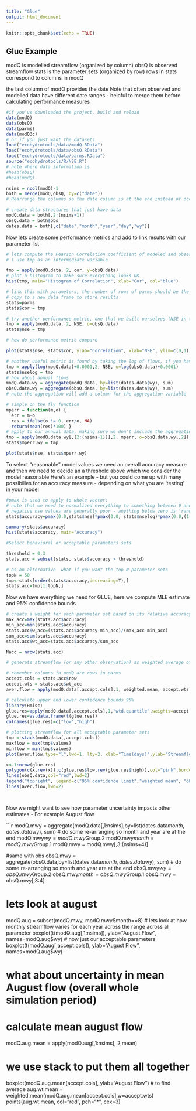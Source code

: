 ```yaml
---
title: "Glue"
output: html_document
---
```


```r
knitr::opts_chunk$set(echo = TRUE)
```

## Glue Example

modQ is modelled streamflow (organized by column)
obsQ is observed streamflow
stats is the parameter sets (organized by row)
rows in stats correspond to columns in modQ

the last column of modQ provides the date
Note that often observed and modelled data have different date ranges - helpful to merge them
before calculating performance measures

```r

#if you've downloaded the project, build and reload
data(modQ)
data(obsQ)
data(parms)
data(modQ3c)
# or if you just want the datasets
load("ecohydrotools/data/modQ.RData")
load("ecohydrotools/data/obsQ.RData")
load("ecohydrotools/data/parms.RData")
source("ecohydrotools/R/NSE.R")
# note where data information is
#head(obsQ)
#head(modQ)

nsims = ncol(modQ)-1
both = merge(modQ,obsQ, by=c("date"))
# Rearrange the columns so the date column is at the end instead of occurring as the first column:

# create data structures that just have data
modQ.data = both[,2:(nsims+1)]
obsQ.data = both$obs
dates.data = both[,c("date","month","year","day","wy")]


```

Now lets create some performance metrics and add to link results with our parameter list
```r

# lets compute the Pearson Correlation coefficient of modeled and observed records:
# I use tmp as an intermediate variable

tmp = apply(modQ.data, 2, cor, y=obsQ.data)
# plot a histogram to make sure everything looks OK
hist(tmp, main="Histogram of Correlation", xlab="Cor", col="blue")

# link this with parameters, the number of rows of parms should be the same as the size of tmp
# copy to a new data frame to store results
stats=parms
stats$cor = tmp

# try another performance metric, one that we built ourselves (NSE in this case), note the use of "o"
tmp = apply(modQ.data, 2, NSE, o=obsQ.data)
stats$nse = tmp

# how do performance metric compare

plot(stats$nse, stats$cor, ylab="Correlation", xlab="NSE", ylim=c(0,1), xlim=c(0,1))

# another useful metric is found by taking the log of flows, if you have zero values in observed or modelled you will need to correct for this by adding a small amount
tmp = apply(log(modQ.data)+0.0001,2, NSE, o=log(obsQ.data)+0.0001)
stats$nselog = tmp
# how about annual flows
modQ.data.wy = aggregate(modQ.data, by=list(dates.data$wy), sum)
obsQ.data.wy = aggregate(obsQ.data, by=list(dates.data$wy), sum)
# note the aggregation will add a column for the aggregation variable

# simple on the fly function
mperr = function(m,o) {
  err = m-o
  res = ifelse(o != 0, err/o, NA)
  return(mean(res)*100) }
# apply to our annual data, making sure we don't include the aggregation variable
tmp = apply(modQ.data.wy[,(2:(nsims+1))],2, mperr, o=obsQ.data.wy[,2])
stats$mperr.wy = tmp

plot(stats$nse, stats$mperr.wy)

```

To select "reasonable" model values we need an overall accuracy measure
and then we need to decide an a threshold above which we consider the model reasonable
Here's an example - but you could come up with many possibilies for an accuracy measure - depending on what you are 'testing' in your model

```r

#pmax is used to apply to whole vector; 
# note that we need to normalized everything to something between 0 and 1, with 1 being better
# negative nse values are generally poor - anything below zero is 'random'
stats$accuracy=pmax(0.0,stats$nse)*pmax(0.0, stats$nselog)*pmax(0.0,(1-abs(stats$mperr/100)))

summary(stats$accuracy)
hist(stats$accuracy, main="Accuracy")

#Select behavioral or acceptable parameters sets

threshold = 0.3
stats.acc = subset(stats, stats$accuracy > threshold)

# as an alternative  what if you want the top N parameter sets
topN = 50
tmp<-stats[order(stats$accuracy,decreasing=T),]
stats.acc=tmp[1:topN,]
```

Now we have everything we need for GLUE,
here we compute MLE estimate and 95% confidence bounds

```r


# create a weight for each parameter set based on its relative accuracy
max_acc=max(stats.acc$accuracy)
min_acc=min(stats.acc$accuracy)
stats.acc$w_acc=(stats.acc$accuracy-min_acc)/(max_acc-min_acc)
sum_acc=sum(stats.acc$accuracy)
stats.acc$wt_acc=stats.acc$accuracy/sum_acc

Nacc = nrow(stats.acc)

# generate streamflow (or any other observation) as weighted average of all  acceptable parameter sets

# remember columns in modQ are rows in parms
accept.cols = stats.acc$row
accept.wts = stats.acc$wt_acc
aver.flow = apply(modQ.data[,accept.cols],1, weighted.mean, accept.wts)

# calculate upper and lower confidence bounds 95%
library(Hmisc)
glue.res=apply(modQ.data[,accept.cols],1,"wtd.quantile",weights=accept.wts,prob=c(0.05,0.975),normwt=T)
glue.res=as.data.frame(t(glue.res))
colnames(glue.res)=c("low","high")

# plotting streamflow for all acceptable parameter sets
tmp = stack(modQ.data[,accept.cols])
maxflow = max(tmp$values)
minflow = min(tmp$values)
plot(aver.flow,type="l",lwd=1, lty=2, xlab="Time(days)",ylab="Streamflow(mm/day)",main="GLUE", ylim=c(minflow,maxflow))

x<-1:nrow(glue.res)
polygon(c(x,rev(x)),c(glue.res$low,rev(glue.res$high)),col="pink",border=NA)
lines(obsQ.data,col="red",lwd=2)
legend("topright", legend=c("95% confidence limit","weighted mean", "observation"), col=c("pink","black","red"), lty=c(1,1,1), lwd=c(4,3,2))
lines(aver.flow,lwd=2)




```
Now we might want to see how parameter uncertainty impacts other estimates - For example August flow

```r
modQ.mwy = aggregate(modQ.data[,1:nsims],by=list(dates.data$month, dates.data$wy), sum)
# do some re-arranging so month and year are at the end
modQ.mwy$wy = modQ.mwy$Group.2
modQ.mwy$month = modQ.mwy$Group.1
modQ.mwy = modQ.mwy[,3:(nsims+4)]

#same with obs
obsQ.mwy = aggregate(obsQ.data,by=list(dates.data$month, dates.data$wy), sum)
# do some re-arranging so month and year are at the end
obsQ.mwy$wy = obsQ.mwy$Group.2
obsQ.mwy$month = obsQ.mwy$Group.1
obsQ.mwy = obsQ.mwy[,3:4]


# lets look at august
modQ.aug = subset(modQ.mwy, modQ.mwy$month==8)
# lets look at how monthly streamflow varies for each year across the range across all parameter
boxplot(t(modQ.aug[,1:nsims]), ylab="August Flow", names=modQ.aug$wy)
# now just our acceptable parameters
boxplot(t(modQ.aug[,accept.cols]), ylab="August Flow", names=modQ.aug$wy)

# what about uncertainty in mean August flow (overall whole simulation period)
# calculate mean august flow
modQ.aug.mean = apply(modQ.aug[,1:nsims], 2,mean)

# we use stack to put them all together
boxplot(modQ.aug.mean[accept.cols], ylab="August Flow")
# to find average
aug.wt.mean = weighted.mean(modQ.aug.mean[accept.cols],w=accept.wts)
points(aug.wt.mean, col="red", pch="*", cex=3)

